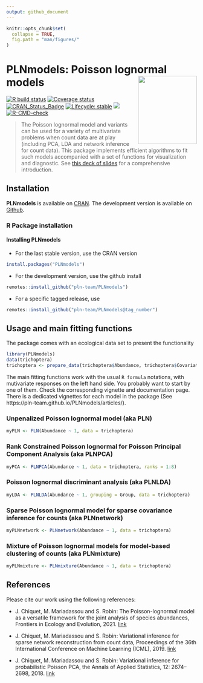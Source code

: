 ```yaml
---
output: github_document
---
```


```r
knitr::opts_chunk$set(
  collapse = TRUE,
  fig.path = "man/figures/"
)
```

# PLNmodels: Poisson lognormal models <img src="man/figures/logo.png" align="right" width="155" height="180"/>

<!-- badges: start -->
[![R build status](https://github.com/pln-team/PLNmodels/workflows/R-CMD-check/badge.svg)](https://github.com/pln-team/PLNmodels/actions)
[![Coverage status](https://codecov.io/gh/pln-team/PLNmodels/branch/master/graph/badge.svg)](https://codecov.io/github/pln-team/PLNmodels?branch=master)
[![CRAN_Status_Badge](http://www.r-pkg.org/badges/version/PLNmodels)](https://cran.r-project.org/package=PLNmodels)
[![Lifecycle: stable](https://img.shields.io/badge/lifecycle-stable-blue.svg)](https://lifecycle.r-lib.org/articles/stages.html)
[![](https://img.shields.io/github/last-commit/pln-team/PLNmodels.svg)](https://github.com/pln-team/PLNmodels/commits/master)
[![R-CMD-check](https://github.com/PLN-team/PLNmodels/actions/workflows/R-CMD-check.yaml/badge.svg)](https://github.com/PLN-team/PLNmodels/actions/workflows/R-CMD-check.yaml)
<!-- badges: end -->

> The Poisson lognormal model and variants can be used for a variety of multivariate problems when count data are at play (including PCA, LDA and network inference for count data). This package implements efficient algorithms to fit such models accompanied with a set of functions for visualization and diagnostic. See [this deck of slides](https://pln-team.github.io/slideshow/slides) for a comprehensive introduction.

## Installation

**PLNmodels** is available on [CRAN](https://cran.r-project.org/package=PLNmodels). The development version is available on [Github](https://github.com/pln-team/PLNmodels).

### R Package installation

<!-- #### CRAN dependencies -->

<!-- **PLNmodels** needs the following CRAN R packages, so check that they are are installed on your computer. -->

<!-- ```{r CRAN dependencies, eval = FALSE} -->
<!-- required_CRAN <- c("R6", "glassoFast", "Matrix", "Rcpp", "RcppArmadillo", -->
<!--                    "nloptr", "igraph", "grid", "gridExtra", "dplyr", -->
<!--                    "tidyr", "ggplot2", "corrplot", "magrittr", "devtools") -->
<!-- not_installed_CRAN <- setdiff(required_CRAN, rownames(installed.packages())) -->
<!-- if (length(not_installed_CRAN) > 0) install.packages(not_installed_CRAN) -->
<!-- ``` -->

<!-- #### Bioconductor dependencies -->

<!-- **PLNmodels** also needs two BioConductor packages -->

<!-- ```{r Bioconductor dependencies, eval = FALSE} -->
<!-- required_BioC <- c("phyloseq", "biomformat") -->
<!-- not_installed_BioC <- setdiff(required_BioC, rownames(installed.packages())) -->
<!-- if (length(not_installed_BioC) > 0) BiocManager::install(not_installed_BioC) -->
<!-- ``` -->

#### Installing PLNmodels

- For the last stable version, use the CRAN version

```r
install.packages("PLNmodels")
```

- For the development version, use the github install

```r
remotes::install_github("pln-team/PLNmodels")
```

- For a specific tagged release, use

```r
remotes::install_github("pln-team/PLNmodels@tag_number")
```

## Usage and main fitting functions

The package comes with an ecological data set to present the functionality 

```r
library(PLNmodels)
data(trichoptera)
trichoptera <- prepare_data(trichoptera$Abundance, trichoptera$Covariate)
```

The main fitting functions work with the usual `R formula` notations, with mutivariate responses on the left hand side. You probably want to start by one of them. Check the corresponding vignette and documentation page. There is a dedicated vignettes for each model in the package (See  https://pln-team.github.io/PLNmodels/articles/).

### Unpenalized Poisson lognormal model (aka PLN)

```r
myPLN <- PLN(Abundance ~ 1, data = trichoptera)
```

### Rank Constrained Poisson lognormal for Poisson Principal Component Analysis (aka PLNPCA)

```r
myPCA <- PLNPCA(Abundance ~ 1, data = trichoptera, ranks = 1:8)
```

### Poisson lognormal discriminant analysis (aka PLNLDA)

```r
myLDA <- PLNLDA(Abundance ~ 1, grouping = Group, data = trichoptera)
```

### Sparse Poisson lognormal model for sparse covariance inference for counts (aka PLNnetwork)

```r
myPLNnetwork <- PLNnetwork(Abundance ~ 1, data = trichoptera)
```

### Mixture of Poisson lognormal models for model-based clustering of counts  (aka PLNmixture)

```r
myPLNmixture <- PLNmixture(Abundance ~ 1, data = trichoptera)
```

## References

Please cite our work using the following references:

- J. Chiquet, M. Mariadassou and S. Robin: The Poisson-lognormal model as a versatile framework for the joint analysis of species abundances, Frontiers in Ecology and Evolution, 2021. [link](https://www.frontiersin.org/articles/10.3389/fevo.2021.588292/full)

- J. Chiquet, M. Mariadassou and S. Robin: Variational inference for sparse network reconstruction from count data, Proceedings of the 36th International Conference on Machine Learning (ICML), 2019. 
[link](http://proceedings.mlr.press/v97/chiquet19a.html)

- J. Chiquet, M. Mariadassou and S. Robin: Variational inference for probabilistic Poisson PCA, the Annals of Applied Statistics, 12: 2674–2698, 2018. [link](http://dx.doi.org/10.1214/18%2DAOAS1177)



